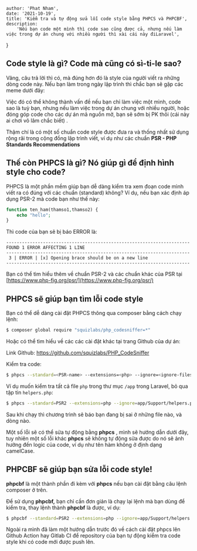 
    author: 'Phat Nham',
    date: '2021-10-19',
    title: 'Kiểm tra và tự động sửa lỗi code style bằng PHPCS và PHPCBF',
    description:
        'Nếu bạn code một mình thì code sao cũng được cả, nhưng nếu làm việc trong dự án chung với nhiều người thì xài cái này điLaravel',
}


## Code style là gì? Code mà cũng có sì-ti-le sao?

Vâng, câu trả lời thì có, mà đúng hơn đó là style của người viết ra những dòng code này. Nếu bạn làm trong ngày lập trình thì chắc bạn sẽ gặp các meme dưới đây:

Việc đó có thể không thành vấn đề nếu bạn chỉ làm việc một mình, code sao là tuỳ bạn, nhưng nếu làm việc trong dự án chung với nhiều người, hoặc đóng góp code cho các dự án mã nguồn mở, bạn sẽ sớm bị PK thôi (cái này ai chơi võ lâm chắc biết) .

Thậm chí là có một số chuẩn code style được đưa ra và thống nhất sử dụng rộng rãi trong cộng đồng lập trình viết, ví dụ như các chuẩn **PSR - PHP Standards Recommendations**

## Thế còn PHPCS là gì? Nó giúp gì để định hình style cho code?

PHPCS là một phần mềm giúp bạn dễ dàng kiểm tra xem đoạn code mình viết ra có đúng với các chuẩn (standard) không? Ví dụ, nếu bạn xác định áp dụng PSR-2 mà code bạn như thế này:

```php {} showLineNumbers
function ten_ham(thamso1,thamso2) {
	echo "hello";
}
```

Thì code của bạn sẽ bị báo ERROR là:

```
----------------------------------------------------------------------
FOUND 1 ERROR AFFECTING 1 LINE
----------------------------------------------------------------------
 3 | ERROR | [x] Opening brace should be on a new line
----------------------------------------------------------------------
```

Bạn có thể tìm hiểu thêm về chuẩn PSR-2 và các chuẩn khác của PSR tại [https://www.php-fig.org/psr/](https://www.php-fig.org/psr/)

## PHPCS sẽ giúp bạn tìm lỗi code style

Bạn có thể dễ dàng cài đặt PHPCS thông qua composer bằng cách chạy lệnh:

```bash
$ composer global require "squizlabs/php_codesniffer=*"
```

Hoặc có thể tìm hiểu về các các cài đặt khác tại trang Github của dự án:

Link Github: https://github.com/squizlabs/PHP_CodeSniffer

Kiểm tra code:

```bash
$ phpcs --standard=<PSR-name> --extensions=<php> --ignore=<ignore-files> <folder/file-will-test>
```

Ví dụ muốn kiểm tra tất cả file `php` trong thư mục `/app` trong Laravel, bỏ qua tập tin `helpers.php`:

```bash
$ phpcs --standard=PSR2 --extensions=php --ignore=app/Support/helpers.php app
```

Sau khi chạy thì chương trình sẽ báo bạn đang bị sai ở những file nào, và dòng nào.

Một số lỗi sẽ có thể sửa tự động bằng **phpcs** , mình sẽ hướng dẫn dưới đây, tuy nhiên một số lỗi khác **phpcs** sẽ không tự động sửa được do nó sẽ ảnh hưởng đến logic của code, ví dụ như tên hàm không ở định dạng camelCase.

## PHPCBF sẽ giúp bạn sửa lỗi code style!

**phpcbf** là một thành phần đi kèm với **phpcs** nếu bạn cài đặt bằng câu lệnh composer ở trên.

Để sử dụng **phpcbf,** bạn chỉ cần đơn giản là chạy lại lệnh mà bạn dùng để kiểm tra, thay lệnh thành **phpcbf** là được, ví dụ:

```bash
$ phpcbf --standard=PSR2 --extensions=php --ignore=app/Support/helpers.php app
```

Ngoài ra mình đã làm một hướng dẫn trước đó về cách cài đặt phpcs lên Github Action hay Gitlab CI để repository của bạn tự động kiểm tra code style khi có code mới được push lên.

